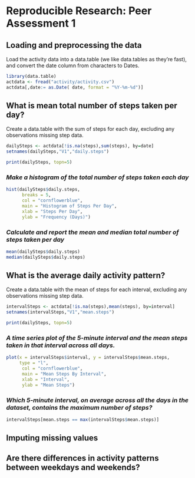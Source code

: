 # Reproducible Research: Peer Assessment 1


## Loading and preprocessing the data

Load the activity data into a data.table (we like data.tables as they're fast), and convert the date column from characters to Dates.

```r
library(data.table)
actdata <- fread("activity/activity.csv")
actdata[,date:= as.Date( date, format = "%Y-%m-%d")]
```

## What is mean total number of steps taken per day?
Create a data.table with the sum of steps for each day, excluding any observations missing step data.
```r
dailySteps <- actdata[!is.na(steps),sum(steps), by=date]
setnames(dailySteps,"V1","daily.steps")
```
<!---
knitr won't preview dailySteps based on a setnames() call, so we do it ourselves
-->
```r
print(dailySteps, topn=5)
```
### *Make a histogram of the total number of steps taken each day*
```r
hist(dailySteps$daily.steps, 
      breaks = 5,
      col = "cornflowerblue",
      main = "Histogram of Steps Per Day",
      xlab = "Steps Per Day",
      ylab = "Frequency (Days)")
```
### *Calculate and report the mean and median total number of steps taken per day*
```r
mean(dailySteps$daily.steps)
median(dailySteps$daily.steps)
```
## What is the average daily activity pattern?
Create a data.table with the mean of steps for each interval, excluding any observations missing step data.
```r
intervalSteps <- actdata[!is.na(steps),mean(steps), by=interval]
setnames(intervalSteps,"V1","mean.steps")
```
<!---
knitr won't preview intervalSteps based on a setnames() call, so we do it here
-->
```r
print(dailySteps, topn=5)
```

### *A time series plot of the 5-minute interval and the mean steps taken in that interval across all days.*
```r
plot(x = intervalSteps$interval, y = intervalSteps$mean.steps,
     type = "l",
      col = "cornflowerblue",
      main = "Mean Steps By Interval",
      xlab = "Interval",
      ylab = "Mean Steps")
```

### *Which 5-minute interval, on average across all the days in the dataset, contains the maximum number of steps?*
```r
intervalSteps[mean.steps == max(intervalSteps$mean.steps)]
```
## Imputing missing values



## Are there differences in activity patterns between weekdays and weekends?
